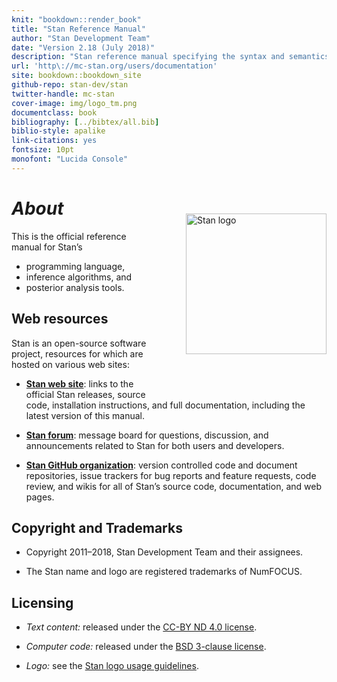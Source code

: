 ```yaml
---
knit: "bookdown::render_book"
title: "Stan Reference Manual"
author: "Stan Development Team"
date: "Version 2.18 (July 2018)"
description: "Stan reference manual specifying the syntax and semantics of the Stan programming language."
url: 'http\://mc-stan.org/users/documentation'
site: bookdown::bookdown_site
github-repo: stan-dev/stan
twitter-handle: mc-stan
cover-image: img/logo_tm.png
documentclass: book
bibliography: [../bibtex/all.bib]
biblio-style: apalike
link-citations: yes
fontsize: 10pt
monofont: "Lucida Console"
---
```


# <i>About</i> {-}

<img style="float:right; margin: -2em 0em 4em 4em" src="img/logo_tm.png" width="225" alt="Stan logo" />

This is the official reference manual for Stan's

* programming language,
* inference algorithms, and
* posterior analysis tools.


## Web resources {-}

Stan is an open-source software project, resources for which are
hosted on various web sites:

* [**Stan web site**](http://mc-stan.org/): links to
the official Stan releases, source code, installation instructions,
and full documentation, including the latest version of this manual.

* [**Stan forum**](http://discourse.mc-stan.org): message board
for questions, discussion, and announcements related to Stan for
both users and developers.

* [**Stan GitHub organization**](https://github.com/stan-dev/stan):
version controlled code and document repositories, issue trackers for
bug reports and feature requests, code review, and wikis for
all of Stan's source code, documentation, and web pages.


## Copyright and Trademarks {-}

* Copyright 2011--2018, Stan Development Team and their assignees.

* The Stan name and logo are registered trademarks of NumFOCUS.


## Licensing {-}

* *Text content:*  released under the [CC-BY ND 4.0 license](https://creativecommons.org/licenses/by-nd/4.0/legalcode).

* *Computer code:*  released under the [BSD 3-clause license](https://opensource.org/licenses/BSD-3-Clause).

* *Logo:*  see the [Stan logo usage guidelines](http://mc-stan.org/about/logo/).
